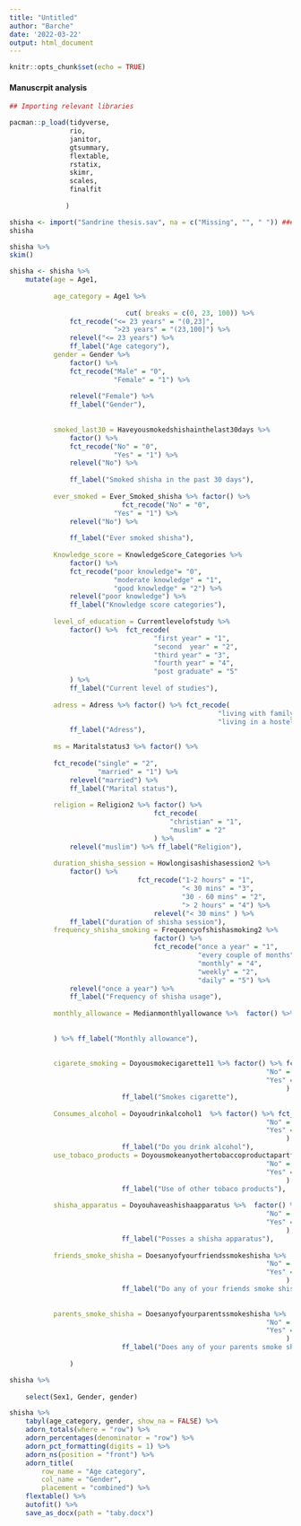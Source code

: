 ```yaml
---
title: "Untitled"
author: "Barche"
date: '2022-03-22'
output: html_document
---
```


```r
knitr::opts_chunk$set(echo = TRUE)
```

#### Manuscrpit analysis

```r
## Importing relevant libraries

pacman::p_load(tidyverse,
               rio,
               janitor,
               gtsummary,
               flextable,
               rstatix,
               skimr,
               scales,
               finalfit
               
              )
```

```r
shisha <- import("Sandrine thesis.sav", na = c("Missing", "", " ")) #### Importing the dataset using the RIO library
shisha
```
```r
shisha %>% 
skim()
```




```r
shisha <- shisha %>% 
    mutate(age = Age1,
           
           age_category = Age1 %>% 
               
                             cut( breaks = c(0, 23, 100)) %>% 
               fct_recode("<= 23 years" = "(0,23]",
                          ">23 years" = "(23,100]") %>% 
               relevel("<= 23 years") %>% 
               ff_label("Age category"),
           gender = Gender %>% 
               factor() %>% 
               fct_recode("Male" = "0",
                          "Female" = "1") %>% 
              
               relevel("Female") %>% 
               ff_label("Gender"),
           
           
           smoked_last30 = Haveyousmokedshishainthelast30days %>% 
               factor() %>% 
               fct_recode("No" = "0",
                          "Yes" = "1") %>% 
               relevel("No") %>% 
               
               ff_label("Smoked shisha in the past 30 days"),
           
           ever_smoked = Ever_Smoked_shisha %>% factor() %>% 
                            fct_recode("No" = "0",
                          "Yes" = "1") %>% 
               relevel("No") %>% 
               
               ff_label("Ever smoked shisha"),
           
           Knowledge_score = KnowledgeScore_Categories %>% 
               factor() %>% 
               fct_recode("poor knowledge"= "0",
                          "moderate knowledge" = "1",
                          "good knowledge" = "2") %>% 
               relevel("poor knowledge") %>% 
               ff_label("Knowledge score categories"),
           
           level_of_education = Currentlevelofstudy %>% 
               factor() %>%  fct_recode(
                                    "first year" = "1",
                                    "second  year" = "2",
                                    "third year" = "3",
                                    "fourth year" = "4",
                                    "post graduate" = "5" 
               ) %>% 
               ff_label("Current level of studies"),
           
           adress = Adress %>% factor() %>% fct_recode(
                                                    "living with family" = "0",
                                                    "living in a hostel"= 1) %>% 
               ff_label("Adress"),
           
           ms = Maritalstatus3 %>% factor() %>% 
           
           fct_recode("single" = "2",
                      "married" = "1") %>% 
               relevel("married") %>% 
               ff_label("Marital status"),
           
           religion = Religion2 %>% factor() %>% 
                                    fct_recode(
                                        "christian" = "1",
                                        "muslim" = "2"
                                    ) %>% 
               relevel("muslim") %>% ff_label("Religion"),
           
           duration_shisha_session = Howlongisashishasession2 %>% 
               factor() %>% 
                                fct_recode("1-2 hours" = "1",
                                           "< 30 mins" = "3",
                                           "30 - 60 mins" = "2",
                                           "> 2 hours" = "4") %>% 
                                    relevel("< 30 mins" ) %>% 
               ff_label("duration of shisha session"),
           frequency_shisha_smoking = Frequencyofshishasmoking2 %>% 
                                    factor() %>% 
                                    fct_recode("once a year" = "1",
                                               "every couple of months" = "3",
                                               "monthly" = "4",
                                               "weekly" = "2",
                                               "daily" = "5") %>% 
               relevel("once a year") %>% 
               ff_label("Frequency of shisha usage"),
           
           monthly_allowance = Medianmonthlyallowance %>%  factor() %>% fct_recode(
                                                                                "<30000 fcfa" = "0",
                                                                                "≥30000 fcfa" = "1"
           ) %>% ff_label("Monthly allowance"),
           
           
           cigarete_smoking = Doyousmokecigarette11 %>% factor() %>% fct_recode(
                                                                "No" = "0",
                                                                "Yes" = "1"
                                                                     ) %>% 
                            ff_label("Smokes cigarette"),
           
           Consumes_alcohol = Doyoudrinkalcohol1  %>% factor() %>% fct_recode(
                                                                "No" = "0",
                                                                "Yes" = "1"
                                                                     ) %>% 
                            ff_label("Do you drink alcohol"),
           use_tobaco_products = Doyousmokeanyothertobaccoproductapartfromshishaandcigarette1 %>%  factor() %>% fct_recode(
                                                                "No" = "0",
                                                                "Yes" = "1"
                                                                     ) %>% 
                            ff_label("Use of other tobaco products"),
           
           shisha_apparatus = Doyouhaveashishaapparatus %>%  factor() %>% fct_recode(
                                                                "No" = "0",
                                                                "Yes" = "1"
                                                                     ) %>% 
                            ff_label("Posses a shisha apparatus"),
           
           friends_smoke_shisha = Doesanyofyourfriendssmokeshisha %>%  factor() %>% fct_recode(
                                                                "No" = "0",
                                                                "Yes" = "1"
                                                                     ) %>% 
                            ff_label("Do any of your friends smoke shisha"),
           
           
           parents_smoke_shisha = Doesanyofyourparentssmokeshisha %>%  factor() %>% fct_recode(
                                                                "No" = "0",
                                                                "Yes" = "1"
                                                                     ) %>% 
                            ff_label("Does any of your parents smoke shisha")
                
               )
```

```r

shisha %>% 
    
    select(Sex1, Gender, gender)
```






```r
shisha %>% 
    tabyl(age_category, gender, show_na = FALSE) %>% 
    adorn_totals(where = "row") %>% 
    adorn_percentages(denominator = "row") %>% 
    adorn_pct_formatting(digits = 1) %>% 
    adorn_ns(position = "front") %>% 
    adorn_title(
        row_name = "Age category",
        col_name = "Gender",
        placement = "combined") %>% 
    flextable() %>% 
    autofit() %>% 
    save_as_docx(path = "taby.docx")

```

